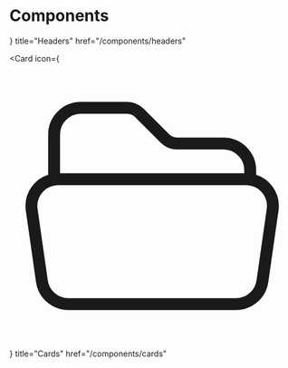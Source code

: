 # Components


<Cards>
  <Card
    icon={
    <svg xmlns="http://www.w3.org/2000/svg" fill="none" viewBox="0 0 24 24" strokeWidth={1.5} stroke="currentColor" className="w-6 h-6">
    <path strokeLinecap="round" strokeLinejoin="round" d="M3.75 9.776c.112-.017.227-.026.344-.026h15.812c.117 0 .232.009.344.026m-16.5 0a2.25 2.25 0 00-1.883 2.542l.857 6a2.25 2.25 0 002.227 1.932H19.05a2.25 2.25 0 002.227-1.932l.857-6a2.25 2.25 0 00-1.883-2.542m-16.5 0V6A2.25 2.25 0 016 3.75h3.879a1.5 1.5 0 011.06.44l2.122 2.12a1.5 1.5 0 001.06.44H18A2.25 2.25 0 0120.25 9v.776" />
    </svg>
    }
    title="Headers"
    href="/components/headers"

> </Card>

  <Card
    icon={
    <svg xmlns="http://www.w3.org/2000/svg" fill="none" viewBox="0 0 24 24" strokeWidth={1.5} stroke="currentColor" className="w-6 h-6">
    <path strokeLinecap="round" strokeLinejoin="round" d="M3.75 9.776c.112-.017.227-.026.344-.026h15.812c.117 0 .232.009.344.026m-16.5 0a2.25 2.25 0 00-1.883 2.542l.857 6a2.25 2.25 0 002.227 1.932H19.05a2.25 2.25 0 002.227-1.932l.857-6a2.25 2.25 0 00-1.883-2.542m-16.5 0V6A2.25 2.25 0 016 3.75h3.879a1.5 1.5 0 011.06.44l2.122 2.12a1.5 1.5 0 001.06.44H18A2.25 2.25 0 0120.25 9v.776" />
    </svg>
    }
    title="Cards"
    href="/components/cards"

> </Card>

</Cards>
